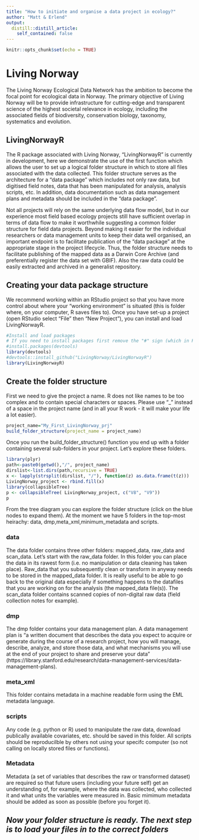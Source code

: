 ```yaml
---
title: "How to initiate and organise a data project in ecology?"
author: "Matt & Erlend"
output: 
  distill::distill_article:
    self_contained: false
---
```


```r
knitr::opts_chunk$set(echo = TRUE)
```

# Living Norway

The Living Norway Ecological Data Network has the ambition to become the focal point for ecological data in Norway. The primary objective of Living Norway will be to provide infrastructure for cutting-edge and transparent science of the highest societal relevance in ecology, including the associated fields of biodiversity, conservation biology, taxonomy, systematics and evolution. 

## LivingNorwayR

The R package associated with Living Norway, "LivingNorwayR" is currently in development, here we demonstrate the use of the first function which allows the user to  set up a logical folder structure in which to store all files associated with the data collected. This folder structure serves as the architecture for a "data package" which includes not only raw data, but digitised field notes, data that has been manipulated for analysis, analysis scripts, etc. In addition, data documentation such as data management plans and metadata should be included in the “data package”.

Not all projects will rely on the same underlying data flow model, but in our experience most field based ecology projects still have sufficient overlap in terms of data flow to make it worthwhile suggesting a common folder structure for field data projects. Beyond making it easier for the individual researchers or data management units to keep their data well organised, an important endpoint is to facilitate publication of the “data package” at the appropriate stage in the project lifecycle. Thus, the folder structure needs to facilitate publishing of the mapped data as a Darwin Core Archive (and preferentially register the data set with GBIF). Also the raw data could be easily extracted and archived in a generalist repository. 

## Creating your data package structure

We recommend working within an RStudio project so that you have more control about where your "working environment" is situated (this is folder where, on your computer, R saves files to). Once you have set-up a project (open RStudio select "File" then "New Project"), you can install and load LivingNorwayR. 


```r
#Install and load packages
# If you need to install packages first remove the "#" sign (which in R language means that the line is not run as code)
#install.packages(devtools)
library(devtools)
#devtools::install_github("LivingNorway/LivingNorwayR")
library(LivingNorwayR)
```


## Create the folder structure

First we need to give the project a name. R does not like names to be too complex and to contain special characters or spaces. Please use "_" instead of a space in the project name (and in all your R work - it will make your life a lot easier). 


```r
project_name="My_First_LivingNorway_prj"
build_folder_structure(project_name = project_name)

```

Once you run the build_folder_structure() function you end up with a folder containing several sub-folders in your project. Let's explore these folders. 


```r
library(plyr)
path<-paste0(getwd(),"/", project_name)
dirslist<-list.dirs(path,recursive = TRUE)
x <- lapply(strsplit(dirslist, "/"), function(z) as.data.frame(t(z)))
LivingNorway_project <- rbind.fill(x)
library(collapsibleTree) 
p <- collapsibleTree( LivingNorway_project, c("V8", "V9"))
p


```

From the tree diagram you can explore the folder structure (click on the blue nodes to expand them). At the moment we have 5 folders in the top-most heirachy: data, dmp,meta_xml,minimum_metadata and scripts. 

### data

The data folder contains three other folders: mapped_data, raw_data and scan_data. Let's start with the raw_data folder. In this folder you can place the data in its rawest form (i.e. no manipulation or data cleaning has taken place). Raw_data that you subsequently clean or transform in anyway needs to be stored in the mapped_data folder. It is really useful to be able to go back to the original data especially if something happens to the datafiles that you are working on for the analysis (the mapped_data file(s)). The scan_data folder contains scanned copies of non-digital raw data (field collection notes for example). 

### dmp

The dmp folder contains your data management plan. A data management plan is "a written document that describes the data you expect to acquire or generate during the course of a research project, how you will manage, describe, analyze, and store those data, and what mechanisms you will use at the end of your project to share and preserve your data" (https://library.stanford.edu/research/data-management-services/data-management-plans).


### meta_xml

This folder contains metadata in a machine readable form using the EML metadata language.


### scripts

Any code (e.g. python or R) used to manipulate the raw data, download publically available covariates, etc. should be saved in this folder. All scripts should be reproducilble by others not using your specifc computer (so not calling on locally stored files or functions). 

### Metadata

Metadata (a set of variables that describes the raw or transformed dataset) are required so that future users (including your future self) get an understanding of, for example, where the data was collected, who collected it and what units the variables were measured in. Basic mimimum metadata should be added as soon as possible (before you forget it). 


## ***Now your folder structure is ready. The next step is to load your files in to the correct folders***